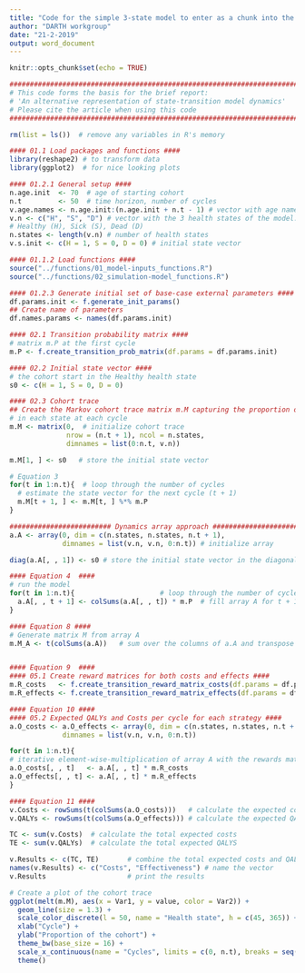 ```yaml
---
title: "Code for the simple 3-state model to enter as a chunk into the manuscript"
author: "DARTH workgroup"
date: "21-2-2019"
output: word_document
---
```


```r
knitr::opts_chunk$set(echo = TRUE)
```

```r
################################################################################
# This code forms the basis for the brief report: 
# 'An alternative representation of state-transition model dynamics' 
# Please cite the article when using this code
################################################################################

rm(list = ls())  # remove any variables in R's memory 

#### 01.1 Load packages and functions ####
library(reshape2) # to transform data
library(ggplot2)  # for nice looking plots

#### 01.2.1 General setup ####
n.age.init  <- 70  # age of starting cohort
n.t         <- 50  # time horizon, number of cycles
v.age.names <- n.age.init:(n.age.init + n.t - 1) # vector with age names
v.n <- c("H", "S", "D") # vector with the 3 health states of the model:
# Healthy (H), Sick (S), Dead (D)
n.states <- length(v.n) # number of health states 
v.s.init <- c(H = 1, S = 0, D = 0) # initial state vector

#### 01.1.2 Load functions ####
source("../functions/01_model-inputs_functions.R")
source("../functions/02_simulation-model_functions.R")

#### 01.2.3 Generate initial set of base-case external parameters ####
df.params.init <- f.generate_init_params()
## Create name of parameters
df.names.params <- names(df.params.init)

#### 02.1 Transition probability matrix ####
# matrix m.P at the first cycle
m.P <- f.create_transition_prob_matrix(df.params = df.params.init) 

#### 02.2 Initial state vector ####
# the cohort start in the Healthy health state
s0 <- c(H = 1, S = 0, D = 0)

#### 02.3 Cohort trace  
## Create the Markov cohort trace matrix m.M capturing the proportion of the cohort
# in each state at each cycle
m.M <- matrix(0,  # initialize cohort trace
              nrow = (n.t + 1), ncol = n.states, 
              dimnames = list(0:n.t, v.n))

m.M[1, ] <- s0   # store the initial state vector

# Equation 3   
for(t in 1:n.t){  # loop through the number of cycles
  # estimate the state vector for the next cycle (t + 1)
  m.M[t + 1, ] <- m.M[t, ] %*% m.P  
}

######################### Dynamics array approach #####################################
a.A <- array(0, dim = c(n.states, n.states, n.t + 1),
             dimnames = list(v.n, v.n, 0:n.t)) # initialize array

diag(a.A[, , 1]) <- s0 # store the initial state vector in the diagonal of A

#### Equation 4  ####
# run the model 
for(t in 1:n.t){                     # loop through the number of cycles
  a.A[, , t + 1] <- colSums(a.A[, , t]) * m.P  # fill array A for t + 1 
}

#### Equation 8 ####
# Generate matrix M from array A 
m.M_A <- t(colSums(a.A))   # sum over the columns of a.A and transpose 


#### Equation 9  ####
#### 05.1 Create reward matrices for both costs and effects #### 
m.R_costs   <- f.create_transition_reward_matrix_costs(df.params = df.params.init)
m.R_effects <- f.create_transition_reward_matrix_effects(df.params = df.params.init)

#### Equation 10 ####
#### 05.2 Expected QALYs and Costs per cycle for each strategy ####
a.O_costs <- a.O_effects <- array(0, dim = c(n.states, n.states, n.t + 1),
             dimnames = list(v.n, v.n, 0:n.t))

for(t in 1:n.t){ 
# iterative element-wise-multiplication of array A with the rewards matrices
a.O_costs[, , t]   <- a.A[, , t] * m.R_costs   
a.O_effects[, , t] <- a.A[, , t] * m.R_effects 
}

#### Equation 11 ####
v.Costs <- rowSums(t(colSums(a.O_costs)))   # calculate the expected costs per cycle
v.QALYs <- rowSums(t(colSums(a.O_effects))) # calculate the expected QALYs per cycle

TC <- sum(v.Costs)  # calculate the total expected costs
TE <- sum(v.QALYs)  # calculate the total expected QALYS

v.Results <- c(TC, TE)       # combine the total expected costs and QALYs
names(v.Results) <- c("Costs", "Effectiveness") # name the vector
v.Results                    # print the results  

# Create a plot of the cohort trace 
ggplot(melt(m.M), aes(x = Var1, y = value, color = Var2)) +
  geom_line(size = 1.3) +
  scale_color_discrete(l = 50, name = "Health state", h = c(45, 365)) +
  xlab("Cycle") +
  ylab("Proportion of the cohort") +
  theme_bw(base_size = 16) +
  scale_x_continuous(name = "Cycles", limits = c(0, n.t), breaks = seq(0, n.t, 10)) +
  theme()
```
